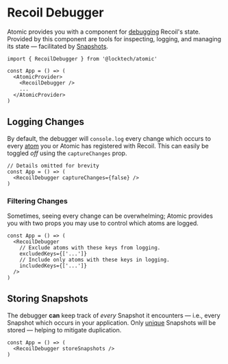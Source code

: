 
<Meta title="Global State/Components/Recoil Debugger" />

# Recoil Debugger

Atomic provides you with a component for [debugging](https://recoiljs.org/docs/guides/dev-tools) Recoil's state.
Provided by this component are tools for inspecting, logging, and managing its state — facilitated by [Snapshots](https://recoiljs.org/docs/api-reference/core/Snapshot).

```tsx
import { RecoilDebugger } from '@locktech/atomic'

const App = () => (
  <AtomicProvider>
    <RecoilDebugger />
    ...
  </AtomicProvider>
)
```

## Logging Changes

By default, the debugger will `console.log` every change which occurs to every [atom](https://recoiljs.org/docs/api-reference/core/atom) you or Atomic has registered with Recoil.
This can easily be toggled *off* using the `captureChanges` prop.

```tsx
// Details omitted for brevity
const App = () => (
  <RecoilDebugger captureChanges={false} />
)
```

### Filtering Changes


Sometimes, seeing every change can be overwhelming;
Atomic provides you with two props you may use to control which atoms are logged.

```tsx
const App = () => (
  <RecoilDebugger
    // Exclude atoms with these keys from logging.
    excludedKeys={['...']}
    // Include only atoms with these keys in logging.
    includedKeys={['...']}
  />
)
```

## Storing Snapshots

The debugger **can** keep track of *every* Snapshot it encounters — i.e., every Snapshot which occurs in your application.
Only [unique](https://recoiljs.org/docs/api-reference/core/Snapshot#snapshot-ids) Snapshots will be stored — helping to mitigate duplication.

```tsx
const App = () => (
  <RecoilDebugger storeSnapshots />
)
```
